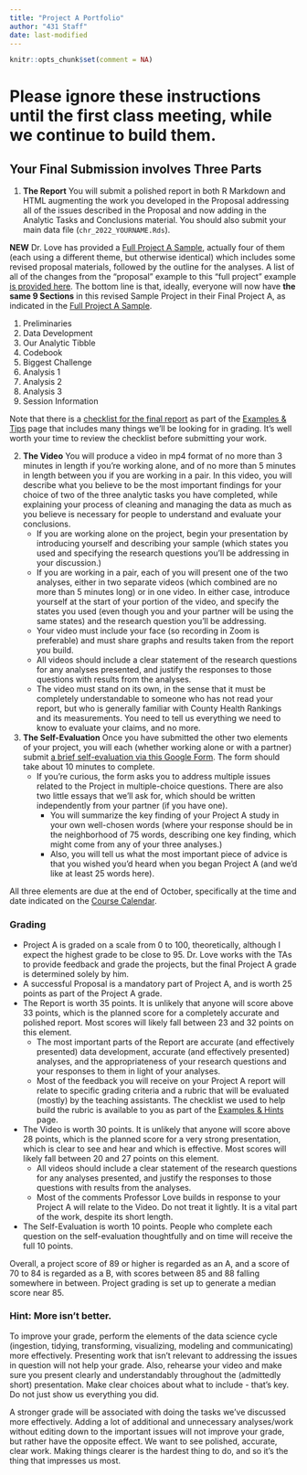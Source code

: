 ```yaml
---
title: "Project A Portfolio"
author: "431 Staff"
date: last-modified
---
```


```r
knitr::opts_chunk$set(comment = NA)
```

# Please ignore these instructions until the first class meeting, while we continue to build them.

## Your Final Submission involves Three Parts

1. **The Report** You will submit a polished report in both R Markdown and HTML augmenting the work you developed in the Proposal addressing all of the issues described in the Proposal and now adding in the Analytic Tasks and Conclusions material. You should also submit your main data file (`chr_2022_YOURNAME.Rds`).

**NEW** Dr. Love has provided a [Full Project A Sample](exampleC.qmd), actually four of them (each using a different theme, but otherwise identical) which includes some revised proposal materials, followed by the outline for the analyses. A list of all of the changes from the "proposal" example to this "full project" example [is provided here](https://github.com/THOMASELOVE/431-classes-2022/blob/main/projectA/changes_from_proposal.md). The bottom line is that, ideally, everyone will now have **the same 9 Sections** in this revised Sample Project in their Final Project A, as indicated in the [Full Project A Sample](exampleC.qmd).

1. Preliminaries
2. Data Development
3. Our Analytic Tibble
4. Codebook
5. Biggest Challenge
6. Analysis 1
7. Analysis 2
8. Analysis 3
9. Session Information

Note that there is a [checklist for the final report](check_final.qmd) as part of the [Examples & Tips](check_final.qmd) page that includes many things we'll be looking for in grading. It's well worth your time to review the checklist before submitting your work.

2. **The Video** You will produce a video in mp4 format of no more than 3 minutes in length if you're working alone, and of no more than 5 minutes in length between you if you are working in a pair. In this video, you will describe what you believe to be the most important findings for your choice of two of the three analytic tasks you have completed, while explaining your process of cleaning and managing the data as much as you believe is necessary for people to understand and evaluate your conclusions.
    - If you are working alone on the project, begin your presentation by introducing yourself and describing your sample (which states you used and specifying the research questions you'll be addressing in your discussion.)
    - If you are working in a pair, each of you will present one of the two analyses, either in two separate videos (which combined are no more than 5 minutes long) or in one video. In either case, introduce yourself at the start of your portion of the video, and specify the states you used (even though you and your partner will be using the same states) and the research question you'll be addressing.
    - Your video must include your face (so recording in Zoom is preferable) and must share graphs and results taken from the report you build.
    - All videos should include a clear statement of the research questions for any analyses presented, and justify the responses to those questions with results from the analyses.
    - The video must stand on its own, in the sense that it must be completely understandable to someone who has not read your report, but who is generally familiar with County Health Rankings and its measurements. You need to tell us everything we need to know to evaluate your claims, and no more.

3. **The Self-Evaluation** Once you have submitted the other two elements of your project, you will each (whether working alone or with a partner) submit [a brief self-evaluation via this Google Form](https://bit.ly/431-projectA-self-evaluation-2022). The form should take about 10 minutes to complete.
    - If you're curious, the form asks you to address multiple issues related to the Project in multiple-choice questions. There are also two little essays that we'll ask for, which should be written independently from your partner (if you have one).
        - You will summarize the key finding of your Project A study in your own well-chosen words (where your response should be in the neighborhood of 75 words, describing one key finding, which might come from any of your three analyses.) 
        - Also, you will tell us what the most important piece of advice is that you wished you'd heard when you began Project A (and we'd like at least 25 words here).

All three elements are due at the end of October, specifically at the time and date indicated on the [Course Calendar](https://thomaselove.github.io/431-2022/calendar.html). 

### Grading

- Project A is graded on a scale from 0 to 100, theoretically, although I expect the highest grade to be close to 95. Dr. Love works with the TAs to provide feedback and grade the projects, but the final Project A grade is determined solely by him.
- A successful Proposal is a mandatory part of Project A, and is worth 25 points as part of the Project A grade. 
- The Report is worth 35 points. It is unlikely that anyone will score above 33 points, which is the planned score for a completely accurate and polished report. Most scores will likely fall between 23 and 32 points on this element.
    - The most important parts of the Report are accurate (and effectively presented) data development, accurate (and effectively presented) analyses, and the appropriateness of your research questions and your responses to them in light of your analyses.
    - Most of the feedback you will receive on your Project A report will relate to specific grading criteria and a rubric that will be evaluated (mostly) by the teaching assistants. The checklist we used to help build the rubric is available to you as part of the [Examples & Hints](check_final.qmd) page.
- The Video is worth 30 points. It is unlikely that anyone will score above 28 points, which is the planned score for a very strong presentation, which is clear to see and hear and which is effective. Most scores will likely fall between 20 and 27 points on this element.
    - All videos should include a clear statement of the research questions for any analyses presented, and justify the responses to those questions with results from the analyses.
    - Most of the comments Professor Love builds in response to your Project A will relate to the Video. Do not treat it lightly. It is a vital part of the work, despite its short length.
- The Self-Evaluation is worth 10 points. People who complete each question on the self-evaluation thoughtfully and on time will receive the full 10 points.

Overall, a project score of 89 or higher is regarded as an A, and a score of 70 to 84 is regarded as a B, with scores between 85 and 88 falling somewhere in between. Project grading is set up to generate a median score near 85.

### Hint: More isn't better.

To improve your grade, perform the elements of the data science cycle (ingestion, tidying, transforming, visualizing, modeling and communicating) more effectively. Presenting work that isn't relevant to addressing the issues in question will not help your grade. Also, rehearse your video and make sure you present clearly and understandably throughout the (admittedly short) presentation. Make clear choices about what to include - that's key. Do not just show us everything you did.

A stronger grade will be associated with doing the tasks we've discussed more effectively. Adding a lot of additional and unnecessary analyses/work without editing down to the important issues will not improve your grade, but rather have the opposite effect. We want to see polished, accurate, clear work. Making things clearer is the hardest thing to do, and so it's the thing that impresses us most. 

